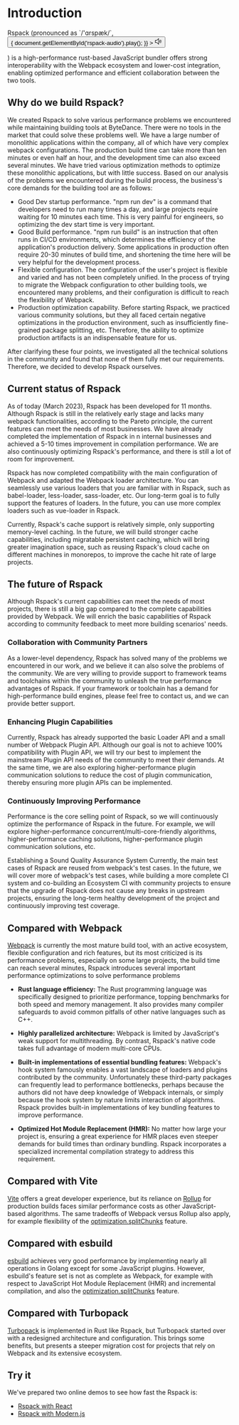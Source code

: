 
<audio id="rspack-audio">
  <source src={rspackAudio} type="audio/mpeg"></source>
</audio>

# Introduction

<div>
  <span>Rspack (pronounced as `/'ɑrspæk/`, </span>
  <button
    style={{
      border: 'none',
      padding: '3px',
      verticalAlign: 'middle',
      display: 'inline',
    }}
    id="play-rspack-audio"
    onClick={() => {
      document.getElementById('rspack-audio').play();
    }}
  >
    <svg
      xmlns="http://www.w3.org/2000/svg"
      width="16"
      height="16"
      viewBox="0 0 32 32"
    >
      <path
        fill="currentColor"
        d="m27.16 8.08l-1.53 1.29a10 10 0 0 1-.29 13.23l1.47 1.4a12 12 0 0 0 .35-15.88Z"
      />
      <path
        fill="currentColor"
        d="M21.58 12a6 6 0 0 1-.18 7.94l1.47 1.36a8 8 0 0 0 .23-10.59zM18 30a1 1 0 0 1-.71-.3L9.67 22H3a1 1 0 0 1-1-1V11a1 1 0 0 1 1-1h6.67l7.62-7.7a1 1 0 0 1 1.41 0a1 1 0 0 1 .3.7v26a1 1 0 0 1-1 1zM4 20h6.08a1 1 0 0 1 .71.3L17 26.57V5.43l-6.21 6.27a1 1 0 0 1-.71.3H4z"
      />
    </svg>
  </button>
  <p style={{ display: 'inline' }}>
    <span>) is a high-performance rust-based</span>
    <span>JavaScript bundler offers strong</span>
    <span>interoperability with the Webpack ecosystem</span>
    <span>and lower-cost integration,</span>
    <span>enabling optimized performance</span>
    <span>and efficient collaboration between the two tools.</span>
  </p>
</div>

## Why do we build Rspack?

We created Rspack to solve various performance problems we encountered while maintaining building tools at ByteDance. There were no tools in the market that could solve these problems well. We have a large number of monolithic applications within the company, all of which have very complex webpack configurations. The production build time can take more than ten minutes or even half an hour, and the development time can also exceed several minutes. We have tried various optimization methods to optimize these monolithic applications, but with little success. Based on our analysis of the problems we encountered during the build process, the business's core demands for the building tool are as follows:

- Good Dev startup performance. "npm run dev" is a command that developers need to run many times a day, and large projects require waiting for 10 minutes each time. This is very painful for engineers, so optimizing the dev start time is very important.
- Good Build performance. "npm run build" is an instruction that often runs in CI/CD environments, which determines the efficiency of the application's production delivery. Some applications in production often require 20-30 minutes of build time, and shortening the time here will be very helpful for the development process.
- Flexible configuration. The configuration of the user's project is flexible and varied and has not been completely unified. In the process of trying to migrate the Webpack configuration to other building tools, we encountered many problems, and their configuration is difficult to reach the flexibility of Webpack.
- Production optimization capability. Before starting Rspack, we practiced various community solutions, but they all faced certain negative optimizations in the production environment, such as insufficiently fine-grained package splitting, etc. Therefore, the ability to optimize production artifacts is an indispensable feature for us.

After clarifying these four points, we investigated all the technical solutions in the community and found that none of them fully met our requirements. Therefore, we decided to develop Rspack ourselves.

## Current status of Rspack

As of today (March 2023), Rspack has been developed for 11 months. Although Rspack is still in the relatively early stage and lacks many webpack functionalities, according to the Pareto principle, the current features can meet the needs of most businesses. We have already completed the implementation of Rspack in n internal businesses and achieved a 5-10 times improvement in compilation performance. We are also continuously optimizing Rspack's performance, and there is still a lot of room for improvement.

Rspack has now completed compatibility with the main configuration of Webpack and adapted the Webpack loader architecture. You can seamlessly use various loaders that you are familiar with in Rspack, such as babel-loader, less-loader, sass-loader, etc. Our long-term goal is to fully support the features of loaders. In the future, you can use more complex loaders such as vue-loader in Rspack.

Currently, Rspack's cache support is relatively simple, only supporting memory-level caching. In the future, we will build stronger cache capabilities, including migratable persistent caching, which will bring greater imagination space, such as reusing Rspack's cloud cache on different machines in monorepos, to improve the cache hit rate of large projects.

## The future of Rspack

Although Rspack's current capabilities can meet the needs of most projects, there is still a big gap compared to the complete capabilities provided by Webpack. We will enrich the basic capabilities of Rspack according to community feedback to meet more building scenarios' needs.

### Collaboration with Community Partners

As a lower-level dependency, Rspack has solved many of the problems we encountered in our work, and we believe it can also solve the problems of the community. We are very willing to provide support to framework teams and toolchains within the community to unleash the true performance advantages of Rspack. If your framework or toolchain has a demand for high-performance build engines, please feel free to contact us, and we can provide better support.

### Enhancing Plugin Capabilities

Currently, Rspack has already supported the basic Loader API and a small number of Webpack Plugin API. Although our goal is not to achieve 100% compatibility with Plugin API, we will try our best to implement the mainstream Plugin API needs of the community to meet their demands. At the same time, we are also exploring higher-performance plugin communication solutions to reduce the cost of plugin communication, thereby ensuring more plugin APIs can be implemented.

### Continuously Improving Performance

Performance is the core selling point of Rspack, so we will continuously optimize the performance of Rspack in the future. For example, we will explore higher-performance concurrent/multi-core-friendly algorithms, higher-performance caching solutions, higher-performance plugin communication solutions, etc.

Establishing a Sound Quality Assurance System
Currently, the main test cases of Rspack are reused from webpack's test cases. In the future, we will cover more of webpack's test cases, while building a more complete CI system and co-building an Ecosystem CI with community projects to ensure that the upgrade of Rspack does not cause any breaks in upstream projects, ensuring the long-term healthy development of the project and continuously improving test coverage.

## Compared with Webpack

[Webpack](https://webpack.js.org/) is currently the most mature build tool, with an active ecosystem, flexible configuration and rich features, but its most criticized is its performance problems, especially on some large projects, the build time can reach several minutes, Rspack introduces several important performance optimizations to solve performance problems

- **Rust language efficiency:** The Rust programming language was specifically designed to prioritize performance, topping benchmarks for both speed and memory management. It also provides many compiler safeguards to avoid common pitfalls of other native languages such as C++.

- **Highly parallelized architecture:** Webpack is limited by JavaScript's weak support for multithreading. By contrast, Rspack's native code takes full advantage of modern multi-core CPUs.

- **Built-in implementations of essential bundling features:** Webpack's hook system famously enables a vast landscape of loaders and plugins contributed by the community. Unfortunately these third-party packages can frequently lead to performance bottlenecks, perhaps because the authors did not have deep knowledge of Webpack internals, or simply because the hook system by nature limits interaction of algorithms. Rspack provides built-in implementations of key bundling features to improve performance.

- **Optimized Hot Module Replacement (HMR):** No matter how large your project is, ensuring a great experience for HMR places even steeper demands for build times than ordinary bundling. Rspack incorporates a specialized incremental compilation strategy to address this requirement.

## Compared with Vite

[Vite](https://vitejs.dev/) offers a great developer experience, but its reliance on [Rollup](https://rollupjs.org/) for production builds faces similar performance costs as other JavaScript-based algorithms. The same tradeoffs of Webpack versus Rollup also apply, for example flexibility of the [optimization.splitChunks](/config/optimization#optimizationsplitchunks) feature.

## Compared with esbuild

[esbuild](https://esbuild.github.io/) achieves very good performance by implementing nearly all operations in Golang except for some JavaScript plugins. However, esbuild's feature set is not as complete as Webpack, for example with respect to JavaScript Hot Module Replacement (HMR) and incremental compilation, and also the [optimization.splitChunks](/config/optimization#optimizationsplitchunks) feature.

## Compared with Turbopack

[Turbopack](https://turbo.build/) is implemented in Rust like Rspack, but Turbopack started over with a redesigned architecture and configuration. This brings some benefits, but presents a steeper migration cost for projects that rely on Webpack and its extensive ecosystem.

## Try it

We've prepared two online demos to see how fast the Rspack is:

- [Rspack with React](https://codesandbox.io/p/github/modern-js-dev/rspack-demo/main?workspace=%257B%2522activeFileId%2522%253Anull%252C%2522openFiles%2522%253A%255B%255D%252C%2522sidebarPanel%2522%253A%2522EXPLORER%2522%252C%2522gitSidebarPanel%2522%253A%2522COMMIT%2522%252C%2522spaces%2522%253A%257B%2522clehvnfj8000x3b6ifm9yoyfi%2522%253A%257B%2522key%2522%253A%2522clehvnfj8000x3b6ifm9yoyfi%2522%252C%2522name%2522%253A%2522Terminal%2522%252C%2522devtools%2522%253A%255B%257B%2522type%2522%253A%2522PREVIEW%2522%252C%2522taskId%2522%253A%2522dev-app%2522%252C%2522port%2522%253A8080%252C%2522key%2522%253A%2522clehw4thl005l3b6iwrbsllbd%2522%252C%2522isMinimized%2522%253Afalse%257D%252C%257B%2522type%2522%253A%2522TASK_LOG%2522%252C%2522taskId%2522%253A%2522dev-app%2522%252C%2522key%2522%253A%2522clehw4rpt002h3b6imd77t1vz%2522%252C%2522isMinimized%2522%253Afalse%257D%255D%257D%257D%252C%2522currentSpace%2522%253A%2522clehvnfj8000x3b6ifm9yoyfi%2522%252C%2522spacesOrder%2522%253A%255B%2522clehvnfj8000x3b6ifm9yoyfi%2522%255D%252C%2522hideCodeEditor%2522%253Afalse%257D)
- [Rspack with Modern.js](https://codesandbox.io/p/github/modern-js-dev/with-rspack-demo/main?file=%2FREADME.md&workspace=%257B%2522activeFileId%2522%253A%2522cle400sfy0006fuhi4yla8e6j%2522%252C%2522openFiles%2522%253A%255B%2522%252FREADME.md%2522%252C%2522%252Fmodern.config.ts%2522%252C%2522%252Fpackage.json%2522%252C%2522%252Ftsconfig.json%2522%255D%252C%2522sidebarPanel%2522%253A%2522EXPLORER%2522%252C%2522gitSidebarPanel%2522%253A%2522COMMIT%2522%252C%2522spaces%2522%253A%257B%2522cle6q3z3400eh3b6iky90u8cb%2522%253A%257B%2522key%2522%253A%2522cle6q3z3400eh3b6iky90u8cb%2522%252C%2522devtools%2522%253A%255B%257B%2522key%2522%253A%2522cleqwkxth00113b6jwyaht93y%2522%252C%2522type%2522%253A%2522PROJECT_SETUP%2522%252C%2522isMinimized%2522%253Afalse%257D%252C%257B%2522type%2522%253A%2522PREVIEW%2522%252C%2522taskId%2522%253A%2522dev-app%2522%252C%2522port%2522%253A8080%252C%2522key%2522%253A%2522cleqwtp2i01o43b6jwfwowr5h%2522%252C%2522isMinimized%2522%253Afalse%257D%252C%257B%2522type%2522%253A%2522TASK_LOG%2522%252C%2522taskId%2522%253A%2522dev-app%2522%252C%2522key%2522%253A%2522cleqwl8xm00bt3b6jt9kd581g%2522%252C%2522isMinimized%2522%253Afalse%257D%255D%252C%2522name%2522%253A%2522Terminal%2522%257D%252C%2522cle85ou7c00da3b6ibg8wefu4%2522%253A%257B%2522key%2522%253A%2522cle85ou7c00da3b6ibg8wefu4%2522%252C%2522devtools%2522%253A%255B%255D%252C%2522name%2522%253A%2522install-dependencies%2522%257D%252C%2522cle86g1sr013h3b6jw0fkvn1p%2522%253A%257B%2522key%2522%253A%2522cle86g1sr013h3b6jw0fkvn1p%2522%252C%2522devtools%2522%253A%255B%257B%2522type%2522%253A%2522TERMINAL%2522%252C%2522shellId%2522%253A%2522cleqwrvj80008g2hih7uvhv6e%2522%252C%2522key%2522%253A%2522cleqwrv3g01c93b6jaofylxz6%2522%252C%2522isMinimized%2522%253Afalse%257D%255D%252C%2522name%2522%253A%2522Terminal%2522%257D%257D%252C%2522currentSpace%2522%253A%2522cle6q3z3400eh3b6iky90u8cb%2522%252C%2522spacesOrder%2522%253A%255B%2522cle6q3z3400eh3b6iky90u8cb%2522%252C%2522cle85ou7c00da3b6ibg8wefu4%2522%252C%2522cle86g1sr013h3b6jw0fkvn1p%2522%255D%252C%2522hideCodeEditor%2522%253Afalse%257D)
